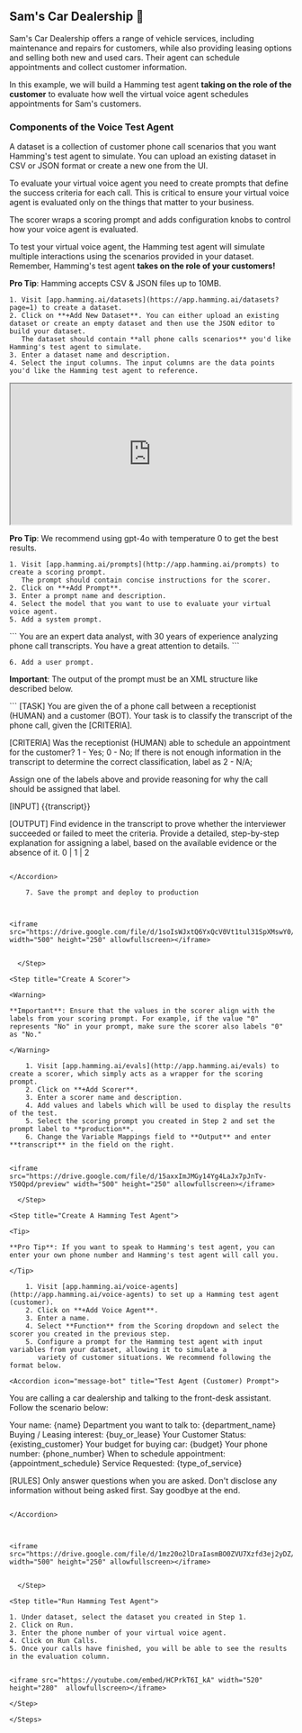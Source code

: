 ## Sam's Car Dealership 🚗

Sam's Car Dealership offers a range of vehicle services, including maintenance and repairs for customers, while also providing leasing options and selling both new and used cars. Their agent can schedule appointments and collect customer information.

In this example, we will build a Hamming test agent **taking on the role of the customer** to evaluate how well the virtual voice agent schedules appointments for Sam's customers. 


### Components of the Voice Test Agent

<CardGroup>
  
  <Card 
  title="Dataset" 
  icon="square-1">
  A dataset is a collection of customer phone call scenarios that you want Hamming's test agent to simulate. You can upload an existing dataset in 
   CSV or JSON format or create a new one from the UI.
  </Card>

  <Card 
  title="Scoring Prompts" 
  icon="square-2">
 To evaluate your virtual voice agent you need to create prompts that define the success criteria for each call. This is critical to ensure your virtual voice agent is evaluated only on the things that matter to your business.
  </Card>

  <Card 
  title="Scorer" 
  icon="square-3">
  The scorer wraps a scoring prompt and adds configuration knobs to control how your voice agent is evaluated.
  </Card>

<Card 
  title="Hamming Test Agent" 
  icon="square-4">
  To test your virtual voice agent, the Hamming test agent will simulate multiple interactions using the scenarios provided in your dataset. Remember, Hamming's test agent **takes on the role of your customers!**
  </Card>

</CardGroup>


<Steps>
  <Step title= "Create A Dataset">

<Tip>

**Pro Tip**: Hamming accepts CSV & JSON files up to 10MB.

</Tip>
    
    1. Visit [app.hamming.ai/datasets](https://app.hamming.ai/datasets?page=1) to create a dataset.
    2. Click on **+Add New Dataset**. You can either upload an existing dataset or create an empty dataset and then use the JSON editor to build your dataset.
       The dataset should contain **all phone calls scenarios** you'd like Hamming's test agent to simulate. 
    3. Enter a dataset name and description.
    4. Select the input columns. The input columns are the data points you'd like the Hamming test agent to reference. 



<iframe src="https://drive.google.com/file/d/1NgsQL6KXKV3_Dh0f2JbtdW8_9iMSNCuA/preview" width="500" height="250" allowfullscreen></iframe>

  </Step>

 <Step title="Create A Scoring Prompt" >

<Tip>

**Pro Tip**: We recommend using gpt-4o with temperature 0 to get the best results.

</Tip>

    1. Visit [app.hamming.ai/prompts](http://app.hamming.ai/prompts) to create a scoring prompt.
       The prompt should contain concise instructions for the scorer.
    2. Click on **+Add Prompt**.
    3. Enter a prompt name and description.
    4. Select the model that you want to use to evaluate your virtual voice agent.
    5. Add a system prompt.

<Accordion icon="message-bot" title="System Prompt">
```
You are an expert data analyst, with 30 years of experience analyzing phone call transcripts. You have a great attention to details.
```
</Accordion>

    6. Add a user prompt.


<Warning>

**Important**: The output of the prompt must be an XML structure like described below.

</Warning>

<Accordion icon="message-bot" title="User Prompt">
  ```
[TASK]
You are given the <transcript> of a phone call between a receptionist (HUMAN) and a customer (BOT).
Your task is to classify the transcript of the phone call, given the [CRITERIA]. 

[CRITERIA]
Was the receptionist (HUMAN) able to schedule an appointment for the customer? 1 - Yes; 0 - No;
If there is not enough information in the transcript to determine the correct classification, label as 2 - N/A;

Assign one of the labels above and provide reasoning for why the call should be assigned that label.

[INPUT]
<transcript>
{{transcript}}
</transcript>

[OUTPUT]
<score>
<reason>
Find evidence in the transcript to prove whether the interviewer succeeded or failed to meet the criteria.
Provide a detailed, step-by-step explanation for assigning a label, based on the available evidence or the absence of it.
</reason>
<value>
0 | 1 | 2
</value>

```

</Accordion>

    7. Save the prompt and deploy to production


    
<iframe src="https://drive.google.com/file/d/1soIsWJxtQ6YxQcV0Vt1tul31SpXMswY0/preview" width="500" height="250" allowfullscreen></iframe>
 

  </Step>

<Step title="Create A Scorer">

<Warning>

**Important**: Ensure that the values in the scorer align with the labels from your scoring prompt. For example, if the value "0" represents "No" in your prompt, make sure the scorer also labels "0" as "No."

</Warning>

    1. Visit [app.hamming.ai/evals](http://app.hamming.ai/evals) to create a scorer, which simply acts as a wrapper for the scoring prompt.
    2. Click on **+Add Scorer**.
    3. Enter a scorer name and description.
    4. Add values and labels which will be used to display the results of the test.
    5. Select the scoring prompt you created in Step 2 and set the prompt label to **production**.
    6. Change the Variable Mappings field to **Output** and enter **transcript** in the field on the right. 


<iframe src="https://drive.google.com/file/d/15axxImJMGy14Yg4LaJx7pJnTv-Y50Qpd/preview" width="500" height="250" allowfullscreen></iframe>

  </Step>

<Step title="Create A Hamming Test Agent">

<Tip>

**Pro Tip**: If you want to speak to Hamming's test agent, you can enter your own phone number and Hamming's test agent will call you.

</Tip>

    1. Visit [app.hamming.ai/voice-agents](http://app.hamming.ai/voice-agents) to set up a Hamming test agent (customer).
    2. Click on **+Add Voice Agent**.
    3. Enter a name.
    4. Select **Function** from the Scoring dropdown and select the scorer you created in the previous step.
    5. Configure a prompt for the Hamming test agent with input variables from your dataset, allowing it to simulate a 
       variety of customer situations. We recommend following the format below.

<Accordion icon="message-bot" title="Test Agent (Customer) Prompt">
  ```
You are calling a car dealership and talking to the front-desk assistant. Follow the scenario below:

Your name: {name}
Department you want to talk to: {department_name}
Buying / Leasing interest: {buy_or_lease}
Your Customer Status: {existing_customer}
Your budget for buying car: {budget}
Your phone number: {phone_number}
When to schedule appointment: {appointment_schedule}
Service Requested: {type_of_service}


[RULES]
Only answer questions when you are asked. Don't disclose any information without being asked first.
Say goodbye at the end.

```

</Accordion>

   

<iframe src="https://drive.google.com/file/d/1mz20o2lDraIasmBO0ZVU7Xzfd3ej2yDZ/preview" width="500" height="250" allowfullscreen></iframe>


  </Step>

<Step title="Run Hamming Test Agent">

1. Under dataset, select the dataset you created in Step 1.
2. Click on Run.
3. Enter the phone number of your virtual voice agent.
4. Click on Run Calls.
5. Once your calls have finished, you will be able to see the results in the evaluation column.


<iframe src="https://youtube.com/embed/HCPrkT6I_kA" width="520" height="280"  allowfullscreen></iframe>

</Step>

</Steps>






